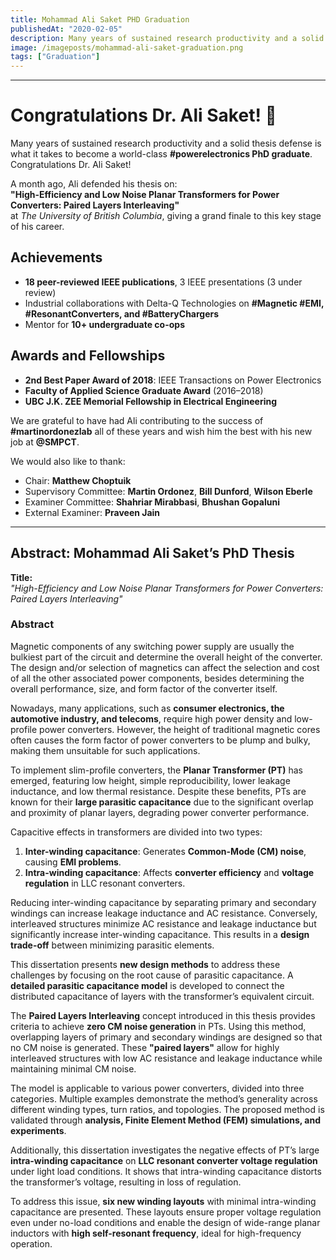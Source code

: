 ```yaml
---
title: Mohammad Ali Saket PHD Graduation
publishedAt: "2020-02-05"
description: Many years of sustained research productivity and a solid thesis defense is what it takes to become a world-class #powerelectronics PhD graduate.
image: /imageposts/mohammad-ali-saket-graduation.png
tags: ["Graduation"]
---
```

---

# Congratulations Dr. Ali Saket! 🎉

Many years of sustained research productivity and a solid thesis defense is what it takes to become a world-class **#powerelectronics PhD graduate**. Congratulations Dr. Ali Saket!  

A month ago, Ali defended his thesis on:  
**"High-Efficiency and Low Noise Planar Transformers for Power Converters: Paired Layers Interleaving"**  
at *The University of British Columbia*, giving a grand finale to this key stage of his career.

## Achievements  
- **18 peer-reviewed IEEE publications**, 3 IEEE presentations (3 under review)  
- Industrial collaborations with Delta-Q Technologies on **#Magnetic #EMI, #ResonantConverters, and #BatteryChargers**  
- Mentor for **10+ undergraduate co-ops**  

## Awards and Fellowships  
- **2nd Best Paper Award of 2018**: IEEE Transactions on Power Electronics  
- **Faculty of Applied Science Graduate Award** (2016–2018)  
- **UBC J.K. ZEE Memorial Fellowship in Electrical Engineering**  

We are grateful to have had Ali contributing to the success of **#martinordonezlab** all of these years and wish him the best with his new job at **@SMPCT**.

We would also like to thank:  
- Chair: **Matthew Choptuik**  
- Supervisory Committee: **Martin Ordonez**, **Bill Dunford**, **Wilson Eberle**  
- Examiner Committee: **Shahriar Mirabbasi**, **Bhushan Gopaluni**  
- External Examiner: **Praveen Jain**

---

## Abstract: Mohammad Ali Saket’s PhD Thesis

**Title:**  
*"High-Efficiency and Low Noise Planar Transformers for Power Converters: Paired Layers Interleaving"*

### Abstract  
Magnetic components of any switching power supply are usually the bulkiest part of the circuit and determine the overall height of the converter. The design and/or selection of magnetics can affect the selection and cost of all the other associated power components, besides determining the overall performance, size, and form factor of the converter itself.  

Nowadays, many applications, such as **consumer electronics, the automotive industry, and telecoms**, require high power density and low-profile power converters. However, the height of traditional magnetic cores often causes the form factor of power converters to be plump and bulky, making them unsuitable for such applications.  

To implement slim-profile converters, the **Planar Transformer (PT)** has emerged, featuring low height, simple reproducibility, lower leakage inductance, and low thermal resistance. Despite these benefits, PTs are known for their **large parasitic capacitance** due to the significant overlap and proximity of planar layers, degrading power converter performance.  

Capacitive effects in transformers are divided into two types:  
1. **Inter-winding capacitance**: Generates **Common-Mode (CM) noise**, causing **EMI problems**.  
2. **Intra-winding capacitance**: Affects **converter efficiency** and **voltage regulation** in LLC resonant converters.  

Reducing inter-winding capacitance by separating primary and secondary windings can increase leakage inductance and AC resistance. Conversely, interleaved structures minimize AC resistance and leakage inductance but significantly increase inter-winding capacitance. This results in a **design trade-off** between minimizing parasitic elements.  

This dissertation presents **new design methods** to address these challenges by focusing on the root cause of parasitic capacitance. A **detailed parasitic capacitance model** is developed to connect the distributed capacitance of layers with the transformer’s equivalent circuit.  

The **Paired Layers Interleaving** concept introduced in this thesis provides criteria to achieve **zero CM noise generation** in PTs. Using this method, overlapping layers of primary and secondary windings are designed so that no CM noise is generated. These **"paired layers"** allow for highly interleaved structures with low AC resistance and leakage inductance while maintaining minimal CM noise.  

The model is applicable to various power converters, divided into three categories. Multiple examples demonstrate the method’s generality across different winding types, turn ratios, and topologies. The proposed method is validated through **analysis, Finite Element Method (FEM) simulations, and experiments**.  

Additionally, this dissertation investigates the negative effects of PT’s large **intra-winding capacitance** on **LLC resonant converter voltage regulation** under light load conditions. It shows that intra-winding capacitance distorts the transformer’s voltage, resulting in loss of regulation.  

To address this issue, **six new winding layouts** with minimal intra-winding capacitance are presented. These layouts ensure proper voltage regulation even under no-load conditions and enable the design of wide-range planar inductors with **high self-resonant frequency**, ideal for high-frequency operation.
